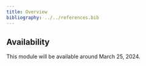 ```yaml
---
title: Overview
bibliography: ../../references.bib
---
```


::: {.callout-caution}
## Availability

This module will be available around March 25, 2024.
:::